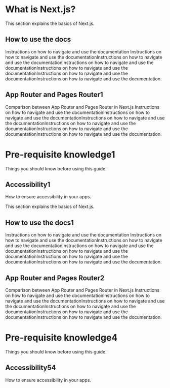 # What is Next.js?

This section explains the basics of Next.js.

## How to use the docs

Instructions on how to navigate and use the documentation Instructions on how
to navigate and use the documentationInstructions on how to navigate and use
the documentationInstructions on how to navigate and use the
documentationInstructions on how to navigate and use the
documentationInstructions on how to navigate and use the
documentationInstructions on how to navigate and use the documentation.

## App Router and Pages Router1

Comparison between App Router and Pages Router in Next.js Instructions on how
to navigate and use the documentationInstructions on how to navigate and use
the documentationInstructions on how to navigate and use the
documentationInstructions on how to navigate and use the
documentationInstructions on how to navigate and use the
documentationInstructions on how to navigate and use the documentation.

# Pre-requisite knowledge1

Things you should know before using this guide.

## Accessibility1

How to ensure accessibility in your apps.

This section explains the basics of Next.js.

## How to use the docs1

Instructions on how to navigate and use the documentation Instructions on how
to navigate and use the documentationInstructions on how to navigate and use
the documentationInstructions on how to navigate and use the
documentationInstructions on how to navigate and use the
documentationInstructions on how to navigate and use the
documentationInstructions on how to navigate and use the documentation.

## App Router and Pages Router2

Comparison between App Router and Pages Router in Next.js Instructions on how
to navigate and use the documentationInstructions on how to navigate and use
the documentationInstructions on how to navigate and use the
documentationInstructions on how to navigate and use the
documentationInstructions on how to navigate and use the
documentationInstructions on how to navigate and use the documentation.

# Pre-requisite knowledge4

Things you should know before using this guide.

## Accessibility54

How to ensure accessibility in your apps.
